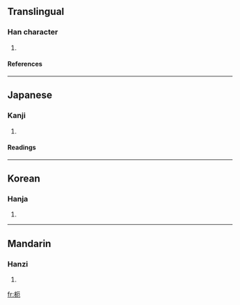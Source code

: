 ==Translingual==
===Han character===
{{Han char|rn=75|rad=木|as=04|sn=8|four=4191<sub>2</sub>|canj=木一尸山 (DMSU)}}
# {{defn|Han|sort=木04}}
====References====
{{Han ref|kx=0516.070|dkj=14553|dj=0904.020|hdz=21167.020|uh=6799|ud=26521|bh=CCE2|bd=52450}}

----
==Japanese==
===Kanji===
{{ja-kanji|grade=|rs=木04}}
# {{defn|Japanese}} 
====Readings====
{{ja-readings|on=[[が]] (ga), [[あく]] (aku), [[やく]] (yaku)|kun=[[ふし]] (fushi)}}

----
==Korean==
===Hanja===
{{ko-hanja|hangeul=와|eumhun=|rv=wa|mr=wa|y=wa}}
# {{defn|Korean}}

----
==Mandarin==
===Hanzi===
{{cmn-hanzi|pin=[[é]] ([[e2]])|wg=o<sup>2</sup>}}
# {{defn|Mandarin}}

[[fr:枙]]